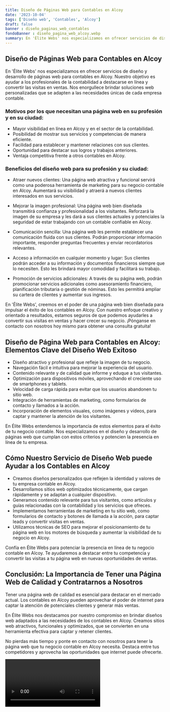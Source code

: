 ```yaml
---
title: Diseño de Páginas Web para Contables en Alcoy
date: '2023-10-04'
tags: ['Diseño web', 'Contables', 'Alcoy']
draft: false
banner : diseño_paginas_web_contables
fondoBanner : diseño_pagina_web_alcoy.webp
summary: En 'Élite Webs' nos especializamos en ofrecer servicios de diseño y desarrollo de páginas web para contables en Alcoy. Nuestro objetivo es ayudar a los profesionales de la contabilidad a destacarse en línea y convertir las visitas en ventas. Nos enorgullece brindar soluciones web personalizadas que se adapten a las necesidades únicas de cada empresa contable.
---
```


## Diseño de Páginas Web para Contables en Alcoy

En 'Élite Webs' nos especializamos en ofrecer servicios de diseño y desarrollo de páginas web para contables en Alcoy. Nuestro objetivo es ayudar a los profesionales de la contabilidad a destacarse en línea y convertir las visitas en ventas. Nos enorgullece brindar soluciones web personalizadas que se adapten a las necesidades únicas de cada empresa contable.

### Motivos por los que necesitan una página web en su profesión y en su ciudad:

- Mayor visibilidad en línea en Alcoy y en el sector de la contabilidad.
- Posibilidad de mostrar sus servicios y competencias de manera eficiente.
- Facilidad para establecer y mantener relaciones con sus clientes.
- Oportunidad para destacar sus logros y trabajos anteriores.
- Ventaja competitiva frente a otros contables en Alcoy.

### Beneficios del diseño web para su profesión y su ciudad:

- Atraer nuevos clientes: Una página web atractiva y funcional servirá como una poderosa herramienta de marketing para su negocio contable en Alcoy. Aumentará su visibilidad y atraerá a nuevos clientes interesados en sus servicios.

- Mejorar la imagen profesional: Una página web bien diseñada transmitirá confianza y profesionalidad a los visitantes. Reforzará la imagen de su empresa y les dará a sus clientes actuales y potenciales la seguridad de estar trabajando con un contable confiable en Alcoy.

- Comunicación sencilla: Una página web les permite establecer una comunicación fluida con sus clientes. Podrán proporcionar información importante, responder preguntas frecuentes y enviar recordatorios relevantes.

- Acceso a información en cualquier momento y lugar: Sus clientes podrán acceder a su información y documentos financieros siempre que lo necesiten. Esto les brindará mayor comodidad y facilitará su trabajo.

- Promoción de servicios adicionales: A través de su página web, podrán promocionar servicios adicionales como asesoramiento financiero, planificación tributaria o gestión de nóminas. Esto les permitirá ampliar su cartera de clientes y aumentar sus ingresos.

En 'Élite Webs', creemos en el poder de una página web bien diseñada para impulsar el éxito de los contables en Alcoy. Con nuestro enfoque creativo y orientado a resultados, estamos seguros de que podemos ayudarles a convertir sus visitas en ventas y hacer crecer su negocio. ¡Pónganse en contacto con nosotros hoy mismo para obtener una consulta gratuita!

<GifSeo />

<Cta />

## Diseño de Página Web para Contables en Alcoy: Elementos Clave del Diseño Web Exitoso

- Diseño atractivo y profesional que refleje la imagen de tu negocio.
- Navegación fácil e intuitiva para mejorar la experiencia del usuario.
- Contenido relevante y de calidad que informe y eduque a tus visitantes.
- Optimización para dispositivos móviles, aprovechando el creciente uso de smartphones y tablets.
- Velocidad de carga rápida para evitar que los usuarios abandonen tu sitio web.
- Integración de herramientas de marketing, como formularios de contacto y llamados a la acción.
- Incorporación de elementos visuales, como imágenes y videos, para captar y mantener la atención de los visitantes.

En Élite Webs entendemos la importancia de estos elementos para el éxito de tu negocio contable. Nos especializamos en el diseño y desarrollo de páginas web que cumplan con estos criterios y potencien la presencia en línea de tu empresa.

## Cómo Nuestro Servicio de Diseño Web puede Ayudar a los Contables en Alcoy

- Creamos diseños personalizados que reflejen la identidad y valores de tu empresa contable en Alcoy.
- Desarrollamos sitios web optimizados técnicamente, que cargan rápidamente y se adaptan a cualquier dispositivo.
- Generamos contenido relevante para tus visitantes, como artículos y guías relacionadas con la contabilidad y los servicios que ofreces.
- Implementamos herramientas de marketing en tu sitio web, como formularios de contacto y botones de llamada a la acción, para captar leads y convertir visitas en ventas.
- Utilizamos técnicas de SEO para mejorar el posicionamiento de tu página web en los motores de búsqueda y aumentar la visibilidad de tu negocio en Alcoy.

Confía en Élite Webs para potenciar la presencia en línea de tu negocio contable en Alcoy. Te ayudaremos a destacar entre tu competencia y convertir las visitas a tu página web en nuevas oportunidades de ventas.

## Conclusión: La Importancia de Tener una Página Web de Calidad y Contratarnos a Nosotros

Tener una página web de calidad es esencial para destacar en el mercado actual. Los contables en Alcoy pueden aprovechar el poder de internet para captar la atención de potenciales clientes y generar más ventas.

En Élite Webs nos destacamos por nuestro compromiso en brindar diseños web adaptados a las necesidades de los contables en Alcoy. Creamos sitios web atractivos, funcionales y optimizados, que se convierten en una herramienta efectiva para captar y retener clientes.

No pierdas más tiempo y ponte en contacto con nosotros para tener la página web que tu negocio contable en Alcoy necesita. Destaca entre tus competidores y aprovecha las oportunidades que internet puede ofrecerte.

<Video />

<CtaBot job='Contables' city='Alcoy'/>

<Gmaps query='Alcoy+españa+maps' />